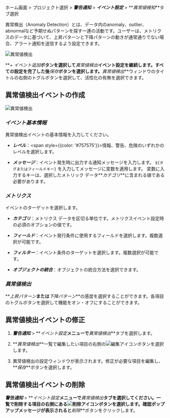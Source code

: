 ホーム画面 > プロジェクト選択 > **_警告通知_** > **_イベント設定_** > **_異常値検知_**タブ選択

異常検出（Anomaly Detection）とは、データ内のanomaly、outlier、abnormalなど予期せぬパターンを探す一連の活動です。ユーザーは、メトリクスのデータに基づいて、上昇パターンと下降パターンの動きが通常通りでない場合、アラート通知を送信するよう設定できます。 

![異常値検出](/img/set-event-abnormal.png)

**_+ イベント追加_**ボタンを選択して**_異常値検出_**イベント設定を継続します。すべての設定を完了した後**_保存_**ボタンを選択します。**_異常値検出_**ウィンドウのタイトルの右側のトグルボタンを選択して、活性化の有無を選択できます。

## 異常値検出イベントの作成

![異常値検出](/img/set-event-anormal-create.png)

### **_イベント基本情報_**

異常値検出イベントの基本情報を入力してください。

-   **_レベル_**：<span style={{color: '#757575'}}>情報</span>、<span class='slow'>警告</span>、<span class='vslow'>危険</span>のいずれかのレベルを選択します。

-   **_メッセージ_**：イベント発生時に出力する通知メッセージを入力します。 `${タグまたはフィールドキー}` を入力してメッセージに変数を適用します。 変数に入力するキーは、選択したメトリック データ**_カテゴリ_**に含まれる値である必要があります。

### **_メトリクス_**

イベントのターゲットを選択します。

-   **_カテゴリ_**：メトリクス データを区切る単位です。メトリクスイベント設定時の必須のオプションの値です。

-   **_フィールド_**：イベント発行条件に使用するフィールドを選択します。複数選択が可能です。

-   **_フィルター_**：イベント条件のターゲットを選択します。複数選択が可能です。

-   **_オブジェクトの統合_**：オブジェクトの統合方法を選択できます。

### **_異常値検出_**

**_上昇パターン_**または**_下降パターン_**の感度を選択することができます。各項目のトグルボタンを選択して機能をオン・オフにすることができます。

<!-- 
### ***부가정보***

이벤트 수신 태그를 선택하면 해당 태그를 가진 프로젝트 멤버와 3rd-party 플러그인에 알림을 전송할 수 있습니다. 이벤트 수신 태그를 선택하지 않으면 프로젝트 전체 멤버에게 경고 알림을 보냅니다.

태그를 추가하지 않으면 전체 멤버에게 경고 알림을 보냅니다. ***+ 태그 추가***를 클릭한 다음 ***태그 목록***에서 경고 알림 수신 대상을 선택하세요. ***+ 새 태그 생성***을 선택해 태그를 추가할 수도 있습니다.

:::note
***경고 알림*** > ***이벤트 수신 설정*** 메뉴에서 프로젝트 멤버와 3rd-party 플러그인에 태그를 설정할 수 있습니다.
:::

-->

## 異常値検出イベントの修正

1.  **_警告通知_** > **_イベント設定_**メニューで**_異常値検出_**タブを選択します。

2.  **_異常値検出_**一覧で編集したい項目の右側の![編集アイコン](/img/ico-edit.svg)ボタンを選択します。

3.  異常値検出の設定ウィンドウが表示されます。修正が必要な項目を編集し、**_保存_**ボタンを選択します。

## 異常値検出イベントの削除

 **_警告通知_** > **_イベント設定_**メニューで**_異常値検出_**タブを選択してください。一覧で削除する項目の右側にある![削除アイコン](/img/ico-trash.svg)ボタンを選択します。確認ポップアップメッセージが表示されると**_削除_**ボタンをクリックします。
